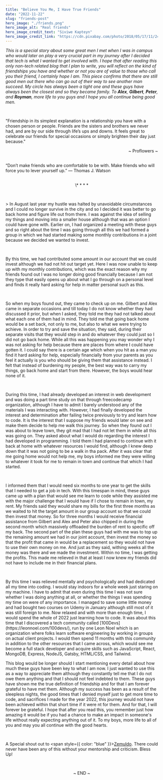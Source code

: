 ```yaml
---
title: "Believe You Me, I Have True Friends"
date: "2022-11-22"
slug: "friends-post"
hero_image: "./friends.png"
hero_image_alt: "Real friends"
hero_image_credit_text: "Siviwe Kapteyn"
hero_image_credit_link: "https://cdn.pixabay.com/photo/2018/05/17/11/24/friends-3408314_960_720.jpg"
---
```


_This is a special story about some great men I met when I was in campus who would later on play a very crucial part in my journey after I decided that tech is what I wanted to get involved with. I hope that after reading this only non-tech related blog that I plan to write, you will reflect on the kind of friendships you have and whether or not you are of value to those who call you their friend, I certainly hope I am. This piece confirms that there are still good men out there who can go out of their way to see another man succeed. My circle has always been a tight one and these guys have always been the closest and so they became family. To **Alex**, **Gilbert**,
**Peter**, and **Royman**, more life to you guys and I hope you all continue being good men._

<br />

"Friendship in its simplest explanation is a relationship you have with a chosen person or people. Friends are the sisters and brothers we never had, and are by our side through life’s ups and downs. It feels great to celebrate our friends for special occasions or simply brighten their day just because."

<p align="right">~ Proflowers ~</p>

<br />
“Don’t make friends who are comfortable to be with. Make friends who will force you
to lever yourself up.” — Thomas J. Watson

<br />

<br />
<p align="center">\* * * *</p>
<br />

<p>
  > In August last year my hustle was halted by unavoidable circumstances and I
  could no longer survive in the city and so I decided it was better to go back
  home and figure life out from there. I was against the idea of selling my
  things and moving into a smaller house although that was an option I could
  have gone with. Earlier on, I had organized a meeting with these guys and so
  right about the time I was going through all this we had formed a group in
  which we had started making some monthly contributions in a joint because we
  decided we wanted to invest.
</p>
<br />
<p>
  By this time, we had contributed some amount in our account that we could
  invest although we had not hit out target yet. Here I was now unable to keep
  up with my monthly contributions, which was the exact reason why my friends
  found out I was no longer doing good financially because I am not they type
  that easily opens up about what I go through on a personal level and finds it
  really hard asking for help in matter personal such as this.
</p>
<br />

<p>
  So when my boys found out, they came to check up on me. Gilbert and Alex came
  in separate occasions and till today I do not know whether they had discussed
  it prior, but when I asked, they told me they had not talked about what each
  one of them had in mind. They told me that going back home would be a set
  back, not only to me, but also to what we were trying to achieve. In order to
  try and save the situation, they said, during their separate visits that they
  would step in and do whatever they could just so I did not go back home. While
  all this was happening you may wonder why I was not asking for help because
  there are places from where I could have gotten it. I could say there is a
  certain age which when you hit as a man you find it hard asking for help,
  especially financially from your parents as you feel it actually is you who
  should be giving them that assistance instead. I felt that instead of
  burdening my people, the best way was to carry my things, go back home and
  start from there. However, the boys would hear none of it.
</p>
<br />
<p>
  During this time, I had already developed an interest in web development and
  was doing a part time study on that through freecodecamp organization,
  although I have to admit I barely understood any of the materials I was
  interacting with. However, I had finally developed the interest and
  determination after failing twice previously to try and learn how to code. It
  is the interest that I suppose my friends would later on see and make them
  decide to help me walk this journey. So when they found out I was about to
  leave town, they git mad that I had not let them in while all this was going
  on. They asked about what I would do regarding the interest I had developed in
  programming. I told them I had planned to continue with it back at home with
  whatever resources I would find, although I knew deep down that it was not
  going to be a walk in tha pack. After it was clear that me going home would
  not help me, my boys informed me they were willing to whatever it took for me
  to remain in town and continue that which I had started.
</p>
<br />
<p width="100">
  I informed them that I would need six months to one year to get the skills
  that I needed to get a job in tech. With this timespan in mind, these guys
  came up with a plan that would see me learn to code while they assisted me
  with the major challenge that I would have if I chose to remain in town, my
  rent. My friends said they would share my bills for the first three months as
  we waited to hit the target amount in our group account so that we could then
  invest that money. So for three months I would receive financial assistance
  from Gilbert and Alex and Peter also chipped in during the second month which
  massively offloaded the burden of rent to specific off my back. The second
  part of the plan these guys had with me was to top up the remaining amount we
  had in our joint account, then invest the money so that the profit that came
  in would be a replacement so they would not have to use their own money on me.
  And just as they said, withing weeks all the money was there and we made the
  investment. Within no time, I was getting the profits. This made me relieved
  in that at least I now knew my friends did not have to include me in their
  financial plans.
</p>
<br />
<p>
  By this time I was relieved mentally and psychologically and had dedicated all
  my time into coding. I would stay indoors for a whole week just staring on my
  machine. I have to admit that even during this time I was not sure whether I
  was doing anything at all, or whether the things I was spending my time on
  were of any importance. I managed to save some little money and had bought two
  courses on Udemy in January although still most of it was still foreign to me.
  Now relaxed and with more than enough time, I would spend the whole of 2022
  just learning how to code. It was about this time that I discovered a tech
  community called
  <a style={{ color: "blue" }}>[100Devs](https://leonnoel.com/100devs/)</a>, run
  by one Leon Noel which is an organization where folks learn software engineering
  by working in groups on actual client projects. I would then spend 11 months with
  this community in addition to the other resources that I came across, which would
  see me become a full stack developer and acquire skills such as JavaScript, React,
  MongoDB, Express, NodeJS, Gatsby, HTML/CSS, and Tailwind.
</p>

<P>
  This blog would be longer should I start mentioning every detail about how
  much these guys have been key to what I am now. I just wanted to use this as a
  way to appreciate them although they constantly tell me that I do not owe them
  anything and that I should not feel indebted to them. These guys have shown me
  the true definition of friendship and for that I am forever grateful to have
  met them. Although my success has been as a result of the sleepless nights,
  the good times that I denied myself just to get more time to code, and
  sacrifices I made for the year 2022, this journey would not have been achieved
  within that short time if it were nt for them. And for that, I will forever be
  grateful. I hope that after you read this, you remember just how amazing it
  would be if you had a chance to make an impact in someone's life without
  really expecting anything out of it. To my boys, more life to all of you and
  may you all continue with the good hearts.
</P>

<br />

A Special shout out to <span style={{ color: "blue" }}>[Zemuldo](https://zemuldo.com/)</span>. There could never have been any of this without your mentorship and criticism. Bless Up!

<br />
<p align="center">~ END ~</p>
